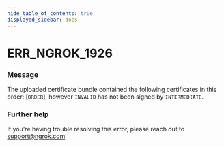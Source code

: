 ```yaml
---
hide_table_of_contents: true
displayed_sidebar: docs
---
```



# ERR_NGROK_1926

### Message

The uploaded certificate bundle contained the following certificates in this order: [`ORDER`], however `INVALID` has not been signed by `INTERMEDIATE`.

<ErrorDetails error="err_ngrok_1926" />

### Further help

If you're having trouble resolving this error, please reach out to [support@ngrok.com](mailto:support@ngrok.com?subject=Help%20with%20ERR_NGROK_1926)

